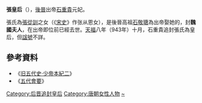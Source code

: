 '''張皇后'''（{{bd|？||？|catIdx=H}}），[[後晉|後晉]]出帝[[晋出帝|石重貴]]元妃。

張氏為[[張從訓|張從訓]]之女（《[[宋史|宋史]]》作张从恩女），是後晉高祖[[石敬瑭|石敬瑭]]為出帝娶她的，封'''魏國夫人'''，在出帝即位前已經去世。[[天福_(后晋)|天福]]八年（943年）十月，石重貴追封張氏為皇后，但[[諡號|諡號]]不詳。

==參考資料==
*《[[s:舊五代史/卷82|旧五代史·少帝本紀二]]》
*《[[五代會要|五代會要]]》

{{五代皇后}}
{{DEFAULTSORT:Z}}
[[Category:后晋追封皇后|Category:后晋追封皇后]]
[[Category:唐朝女性人物|Category:唐朝女性人物]]
[[Category:张姓|~]]